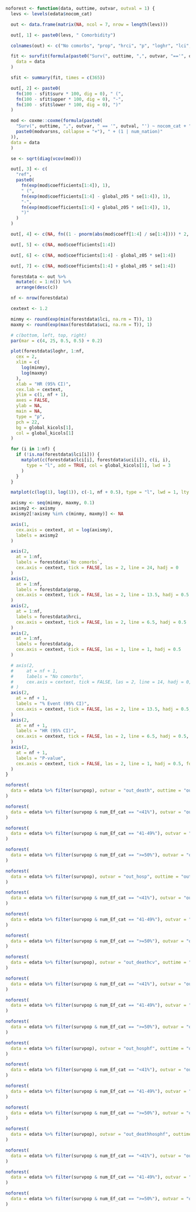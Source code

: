 
```r

noforest <- function(data, outtime, outvar, outval = 1) {
  levs <- levels(edata$nocom_cat)

  out <- data.frame(matrix(NA, ncol = 7, nrow = length(levs)))

  out[, 1] <- paste0(levs, " Comorbidity")

  colnames(out) <- c("No comorbs", "prop", "hrci", "p", "loghr", "lci", "uci")

  fit <- survfit(formula(paste0("Surv(", outtime, ",", outvar, "=='", outval, "') ~ nocom_cat")),
    data = data
  )

  sfit <- summary(fit, times = c(365))

  out[, 2] <- paste0(
    fn(100 - sfit$surv * 100, dig = 0), " (",
    fn(100 - sfit$upper * 100, dig = 0), "-",
    fn(100 - sfit$lower * 100, dig = 0), ")"
  )

  mod <- coxme::coxme(formula(paste0(
    "Surv(", outtime, ",", outvar, " == '", outval, "') ~ nocom_cat + ",
    paste0(modvarsns, collapse = "+"), " + (1 | num_nation)"
  )),
  data = data
  )

  se <- sqrt(diag(vcov(mod)))

  out[, 3] <- c(
    "ref",
    paste0(
      fn(exp(mod$coefficients[1:4]), 1),
      " (",
      fn(exp(mod$coefficients[1:4] - global_z05 * se[1:4]), 1),
      "-",
      fn(exp(mod$coefficients[1:4] + global_z05 * se[1:4]), 1),
      ")"
    )
  )

  out[, 4] <- c(NA, fn((1 - pnorm(abs(mod$coeff[1:4] / se[1:4]))) * 2, dig = 3, p = TRUE))

  out[, 5] <- c(NA, mod$coefficients[1:4])

  out[, 6] <- c(NA, mod$coefficients[1:4] - global_z05 * se[1:4])

  out[, 7] <- c(NA, mod$coefficients[1:4] + global_z05 * se[1:4])

  forestdata <- out %>%
    mutate(c = 1:n()) %>%
    arrange(desc(c))

  nf <- nrow(forestdata)

  cextext <- 1.2

  minmy <- round(exp(min(forestdata$lci, na.rm = T)), 1)
  maxmy <- round(exp(max(forestdata$uci, na.rm = T)), 1)

  # c(bottom, left, top, right)
  par(mar = c(4, 25, 0.5, 0.5) + 0.2)

  plot(forestdata$loghr, 1:nf,
    cex = 2,
    xlim = c(
      log(minmy),
      log(maxmy)
    ),
    xlab = "HR (95% CI)",
    cex.lab = cextext,
    ylim = c(1, nf + 1),
    axes = FALSE,
    ylab = NA,
    main = NA,
    type = "p",
    pch = 22,
    bg = global_kicols[1],
    col = global_kicols[1]
  )

  for (i in 1:nf) {
    if (!is.na(forestdata$lci[i])) {
      matplot(c(forestdata$lci[i], forestdata$uci[i]), c(i, i),
        type = "l", add = TRUE, col = global_kicols[1], lwd = 3
      )
    }
  }

  matplot(c(log(1), log(1)), c(-1, nf + 0.5), type = "l", lwd = 1, lty = 3, add = TRUE, col = 1)

  axismy <- seq(minmy, maxmy, 0.1)
  axismy2 <- axismy
  axismy2[!axismy %in% c(minmy, maxmy)] <- NA

  axis(1,
    cex.axis = cextext, at = log(axismy),
    labels = axismy2
  )

  axis(2,
    at = 1:nf,
    labels = forestdata$`No comorbs`,
    cex.axis = cextext, tick = FALSE, las = 2, line = 24, hadj = 0
  )
  axis(2,
    at = 1:nf,
    labels = forestdata$prop,
    cex.axis = cextext, tick = FALSE, las = 2, line = 13.5, hadj = 0.5
  )
  axis(2,
    at = 1:nf,
    labels = forestdata$hrci,
    cex.axis = cextext, tick = FALSE, las = 2, line = 6.5, hadj = 0.5
  )
  axis(2,
    at = 1:nf,
    labels = forestdata$p,
    cex.axis = cextext, tick = FALSE, las = 1, line = 1, hadj = 0.5
  )

  # axis(2,
  #     at = nf + 1,
  #     labels = "No comorbs",
  #     cex.axis = cextext, tick = FALSE, las = 2, line = 14, hadj = 0, font = 2
  # )
  axis(2,
    at = nf + 1,
    labels = "% Event (95% CI)",
    cex.axis = cextext, tick = FALSE, las = 2, line = 13.5, hadj = 0.5, font = 2
  )
  axis(2,
    at = nf + 1,
    labels = "HR (95% CI)",
    cex.axis = cextext, tick = FALSE, las = 2, line = 6.5, hadj = 0.5, font = 2
  )
  axis(2,
    at = nf + 1,
    labels = "P-value",
    cex.axis = cextext, tick = FALSE, las = 2, line = 1, hadj = 0.5, font = 2
  )
}
```

```r
noforest(
  data = edata %>% filter(survpop), outvar = "out_death", outtime = "outtime_death"
)
```

```r
noforest(
  data = edata %>% filter(survpop & num_Ef_cat == "<41%"), outvar = "out_death", outtime = "outtime_death"
)
```

```r
noforest(
  data = edata %>% filter(survpop & num_Ef_cat == "41-49%"), outvar = "out_death", outtime = "outtime_death"
)
```

```r
noforest(
  data = edata %>% filter(survpop & num_Ef_cat == ">=50%"), outvar = "out_death", outtime = "outtime_death"
)
```

```r
noforest(
  data = edata %>% filter(survpop), outvar = "out_hosp", outtime = "outtime_hosp"
)
```

```r
noforest(
  data = edata %>% filter(survpop & num_Ef_cat == "<41%"), outvar = "out_hosp", outtime = "outtime_hosp"
)
```

```r
noforest(
  data = edata %>% filter(survpop & num_Ef_cat == "41-49%"), outvar = "out_hosp", outtime = "outtime_hosp"
)
```

```r
noforest(
  data = edata %>% filter(survpop & num_Ef_cat == ">=50%"), outvar = "out_hosp", outtime = "outtime_hosp"
)
```

```r
noforest(
  data = edata %>% filter(survpop), outvar = "out_deathcv", outtime = "outtime_death"
)
```

```r
noforest(
  data = edata %>% filter(survpop & num_Ef_cat == "<41%"), outvar = "out_deathcv", outtime = "outtime_death"
)
```

```r
noforest(
  data = edata %>% filter(survpop & num_Ef_cat == "41-49%"), outvar = "out_deathcv", outtime = "outtime_death"
)
```

```r
noforest(
  data = edata %>% filter(survpop & num_Ef_cat == ">=50%"), outvar = "out_deathcv", outtime = "outtime_death"
)
```

```r
noforest(
  data = edata %>% filter(survpop), outvar = "out_hosphf", outtime = "outtime_hosphf"
)
```

```r
noforest(
  data = edata %>% filter(survpop & num_Ef_cat == "<41%"), outvar = "out_hosphf", outtime = "outtime_hosphf"
)
```

```r
noforest(
  data = edata %>% filter(survpop & num_Ef_cat == "41-49%"), outvar = "out_hosphf", outtime = "outtime_hosphf"
)
```

```r
noforest(
  data = edata %>% filter(survpop & num_Ef_cat == ">=50%"), outvar = "out_hosphf", outtime = "outtime_hosphf"
)
```

```r
noforest(
  data = edata %>% filter(survpop), outvar = "out_deathhosphf", outtime = "outtime_hosphf"
)
```

```r
noforest(
  data = edata %>% filter(survpop & num_Ef_cat == "<41%"), outvar = "out_deathhosphf", outtime = "outtime_hosphf"
)
```

```r
noforest(
  data = edata %>% filter(survpop & num_Ef_cat == "41-49%"), outvar = "out_deathhosphf", outtime = "outtime_hosphf"
)
```

```r
noforest(
  data = edata %>% filter(survpop & num_Ef_cat == ">=50%"), outvar = "out_deathhosphf", outtime = "outtime_hosphf"
)
```
